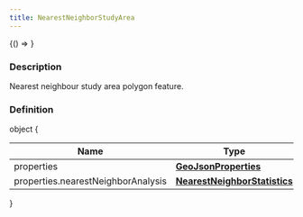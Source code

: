 ```yaml
---
title: NearestNeighborStudyArea
---
```



<!-- Expose turf as global var for experimenting in the browser console -->

<BrowserOnly>{() => <WindowTurfGlobal turf={turf} />}</BrowserOnly>

### Description

Nearest neighbour study area polygon feature.

### Definition

object \{

| Name                               | Type                                                                          | Description |
| ---------------------------------- | ----------------------------------------------------------------------------- | ----------- |
| properties                         | **[GeoJsonProperties](https://tools.ietf.org/html/rfc7946#section-3.2)**      |             |
| properties.nearestNeighborAnalysis | **[NearestNeighborStatistics](docs/api/types/NearestNeighborStatistics.mdx)** |             |

\}
